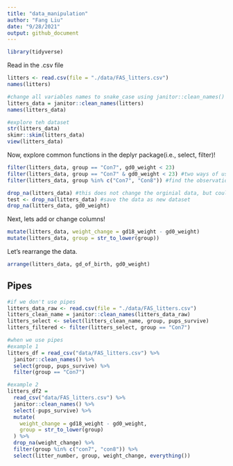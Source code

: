```yaml
---
title: "data_manipulation"
author: "Fang Liu"
date: "9/28/2021"
output: github_document
---
```


```r
library(tidyverse)
```

Read in the .csv file
```r
litters <- read.csv(file = "./data/FAS_litters.csv")
names(litters)

#change all variables names to snake_case using janitor::clean_names()
litters_data = janitor::clean_names(litters)
names(litters_data)

#explore teh dataset
str(litters_data)
skimr::skim(litters_data)
view(litters_data)
```

Now, explore common functions in the deplyr package(i.e., select, filter)! 
```r
filter(litters_data, group == "Con7", gd0_weight < 23)
filter(litters_data, group == "Con7" & gd0_weight < 23) #two ways of using 'AND'
filter(litters_data, group %in% c("Con7", "Con8")) #find the observations where group is in Con7 or Con 8
```

```r
drop_na(litters_data) #this does not change the orginial data, but could be used in pipes
test <- drop_na(litters_data) #save the data as new dataset
drop_na(litters_data, gd0_weight)
```

Next, lets add or change columns! 
```r
mutate(litters_data, weight_change = gd18_weight - gd0_weight)
mutate(litters_data, group = str_to_lower(group))
```

Let's rearrange the data.
```r
arrange(litters_data, gd_of_birth, gd0_weight)
```


## Pipes
```r

#if we don't use pipes
litters_data_raw <- read.csv(file = "./data/FAS_litters.csv")
litters_clean_name = janitor::clean_names(litters_data_raw)
litters_select <- select(litters_clean_name, group, pups_survive)
litters_filtered <- filter(litters_select, group == "Con7")

#when we use pipes 
#example 1
litters_df = read_csv("data/FAS_litters.csv") %>% 
  janitor::clean_names() %>%
  select(group, pups_survive) %>%
  filter(group == "Con7")

#example 2
litters_df2 = 
  read_csv("data/FAS_litters.csv") %>% 
  janitor::clean_names() %>%
  select(-pups_survive) %>%
  mutate(
    weight_change = gd18_weight - gd0_weight,
    group = str_to_lower(group)
  ) %>%
  drop_na(weight_change) %>%
  filter(group %in% c("con7", "con8")) %>%
  select(litter_number, group, weight_change, everything())

  

```




